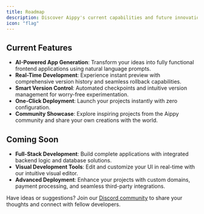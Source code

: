 ```yaml
---
title: Roadmap
description: Discover Aippy's current capabilities and future innovations.
icon: "flag"
---
```


## Current Features

- **AI-Powered App Generation**: Transform your ideas into fully functional frontend applications using natural language prompts.
- **Real-Time Development**: Experience instant preview with comprehensive version history and seamless rollback capabilities.
- **Smart Version Control**: Automated checkpoints and intuitive version management for worry-free experimentation.
- **One-Click Deployment**: Launch your projects instantly with zero configuration.
- **Community Showcase**: Explore inspiring projects from the Aippy community and share your own creations with the world.

## Coming Soon

- **Full-Stack Development**: Build complete applications with integrated backend logic and database solutions.
- **Visual Development Tools**: Edit and customize your UI in real-time with our intuitive visual editor.
- **Advanced Deployment**: Enhance your projects with custom domains, payment processing, and seamless third-party integrations.

Have ideas or suggestions? Join our [Discord community](https://discord.gg/G94ZAx6gVq) to share your thoughts and connect with fellow developers.
